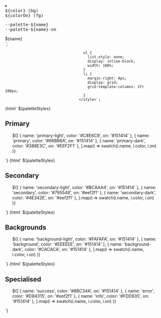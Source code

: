 
<Meta title="Foundational/Palette" />

<li>
                    <div style="
                                color: var(--palette-${name}-on);
                                background-color: var(--palette-${name});
                                width: 100%;
                                padding: var(--inset-density-s) var(--inset-density-m);
                               ">
                                 <div style="font-family: monospace;">${color} (bg)</div>
                                 <div style="font-family: monospace;">${colorOn} (fg)</div>
                    </div>
<pre>--palette-${name}
--palette-${name}-on</pre>
                    <div>${name}</div>
                  </li>
`;

                                        ul {
                                          list-style: none;
                                          display: inline-block;
                                          width: 100%;
                                        }
                                        li {
                                          margin-right: 4px;
                                          display: grid;
                                          grid-template-columns: 1fr 200px;
                                        }
                                      </style>`;

<Story name="Primary">
  {html`
    ${paletteStyles}
    <h2>Primary</h2>
    <ul>
        ${[
          { name: 'primary-light', color: '#C8E6C9', on: '#151414' },
          { name: 'primary', color: '#66BB6A', on: '#151414' },
           { name: 'primary-dark', color: '#388E3C', on: '#EEF2F1' },
        ].map(i => swatch(i.name, i.color, i.on) )}
      </ul>
  `}
</Story>

<Story name="Secondary">
  {html`
    ${paletteStyles}
     <h2>Secondary</h2>
     <ul>
        ${[
          { name: 'secondary-light', color: '#BCAAA4', on: '#151414' },
          { name: 'secondary', color: '#795548', on: '#eef2f1' },
          { name: 'secondary-dark', color: '#4E342E', on: '#eef2f1' },
        ].map(i => swatch(i.name, i.color, i.on) )}
    </ul>
  `}
</Story>

<Story name="Backgrounds">
  {html`
    ${paletteStyles}
     <h2>Backgrounds</h2>
     <ul>
        ${[
          { name: 'background-light', color: '#FAFAFA', on: '#151414' },
          { name: 'background', color: '#EEEEEE', on: '#151414' },
          { name: 'background-dark', color: '#CACACA', on: '#151414' },
        ].map(i => swatch(i.name, i.color, i.on) )}
    </ul>
  `}
</Story>

<Story name="Specialised">
  {html`
    ${paletteStyles}
    <h2>Specialised</h2>
     <ul>
        ${[
          { name: 'success', color: '#8BC34A', on: '#151414' },
          { name: 'error', color: '#D84315', on: '#eef2f1' },
          { name: 'info', color: '#FDD835', on: '#151414' },
        ].map(i => swatch(i.name, i.color, i.on) )}
    </ul>
  `}
</Story>
